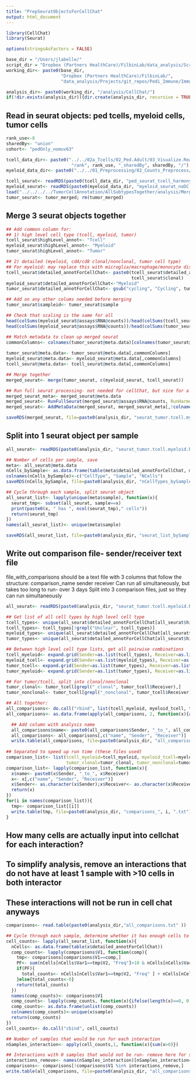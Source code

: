 ```yaml
---
title: "PrepSeuratObjectsForCellChat"
output: html_document
---
```


```r
library(CellChat)
library(Seurat) 

options(stringsAsFactors = FALSE)

base_dir = "/Users/jlabelle/"
script_dir = "Dropbox (Partners HealthCare)/FilbinLab/data_analysis/Scripts/"
working_dir<- paste0(base_dir, 
                     "Dropbox (Partners HealthCare)/FilbinLab/",
                     "data_analysis/Projects/git_repos/Pedi_Immune/ImmuneCellAnalysis/04a_Integrate_Immune.Tumor/CellChat/")

analysis_dir<- paste0(working_dir, "/analysis/CellChat/")
if(!dir.exists(analysis_dir)){dir.create(analysis_dir, recursive = TRUE)}
```

## Read in seurat objects: ped tcells, myeloid cells, tumor cells
```r
rank_use<-8
sharedBy<- "union"
cohort<- "pedOnly_nomuv63"

tcell_data_dir<- paste0("../../02a_Tcells/02_Ped.Adult/03_Visualize.Reannotate_programs/analysis/Reannotate_programs/",
                         "rank", rank_use, "_sharedBy", sharedBy, "/")
myeloid_data_dir<- paste0("../../01_Preprocessing/02_Counts_Preprocess/analysis/detailed_annotation/", cohort, "/")

tcell_seurat<- readRDS(paste0(tcell_data_dir, "ped_seurat_tcell_harmony.Rds"))
myeloid_seurat<- readRDS(paste0(myeloid_data_dir, "myeloid_seurat_noDC.B_harmony.Rds"))
load("../../../../TumorCellAnnotation/AllSubtypesTogether/analysis/Merge_allSubtypes/AllTumorSeuratObj.Robj")
tumor_seurat<- tumor_merged; rm(tumor_merged)
```


## Merge 3 seurat objects together
```r
## Add common column for: 
## 1) high level cell type (tcell, myeloid, tumor)
tcell_seurat$highLevel_annot<- "Tcell"
myeloid_seurat$highLevel_annot<- "Myeloid"
tumor_seurat$highLevel_annot<- "Tumor"

## 2) detailed (myeloid, cd4/cd8 clonal/nonclonal, tumor cell type)
## For myeloid: may replace this with microglia/macrophage/monocyte distinction
tcell_seurat$detailed_annotForCellChat<- paste0(tcell_seurat$detailed_annot_byNMFrank8_mergedByunion, ".",
                                                tcell_seurat$clonal)
myeloid_seurat$detailed_annotForCellChat<-"Myeloid"
tumor_seurat$detailed_annotForCellChat<- gsub("cycling", "Cycling", tumor_seurat$CellAnnot)

## Add on any other colums needed before merging
tumor_seurat$sampleid<- tumor_seurat$sample

## Check that scaling is the same for all
head(colSums(myeloid_seurat@assays$RNA@counts))/head(colSums(tcell_seurat@assays$RNA@counts))
head(colSums(myeloid_seurat@assays$RNA@counts))/head(colSums(tumor_seurat@assays$RNA@counts))

## Match metadata to clean up merged seurat
commonColumns<- colnames(tumor_seurat@meta.data)[colnames(tumor_seurat@meta.data) %in% c(colnames(myeloid_seurat@meta.data),
                                                                                         colnames(tcell_seurat))]
tumor_seurat@meta.data<- tumor_seurat@meta.data[,commonColumns]
myeloid_seurat@meta.data<- myeloid_seurat@meta.data[,commonColumns]
tcell_seurat@meta.data<- tcell_seurat@meta.data[,commonColumns]

## Merge together
merged_seurat<- merge(tumor_seurat, c(myeloid_seurat, tcell_seurat))

## Run full seurat processing- not needed for cellChat, but nice for a high-level look
merged_seurat_meta<- merged_seurat@meta.data
merged_seurat<- RunFullSeurat(merged_seurat@assays$RNA@counts, RunHarmony = TRUE, samples=merged_seurat_meta$sampleid)
merged_seurat<- AddMetaData(merged_seurat, merged_seurat_meta[,!colnames(merged_seurat_meta) %in% colnames(merged_seurat@meta.data)])

saveRDS(merged_seurat, file=paste0(analysis_dir, "seurat_tumor.tcell.myeloid.Rds"))
```

## Split into 1 seurat object per sample
```r
all_seurat<- readRDS(paste0(analysis_dir, "seurat_tumor.tcell.myeloid.Rds"))

## Number of cells per sample, save
meta<- all_seurat@meta.data
nCells_bySample<- as.data.frame(table(meta$detailed_annotForCellChat, meta$sample))
colnames(nCells_bySample)<-c("CellType", "Sample", "NCells")
saveRDS(nCells_bySample, file=paste0(analysis_dir, "nCellTypes_bySample.Rds"))

## Cycle through each sample, split seurat object
all_seurat_list<- lapply(unique(meta$sample), function(x){
  seurat_tmp<- subset(all_seurat, sample==x)
  print(paste0(x, " has ", ncol(seurat_tmp)," cells"))
  return(seurat_tmp)
})
names(all_seurat_list)<- unique(meta$sample)

saveRDS(all_seurat_list, file=paste0(analysis_dir, "seurat_list_bySample.Rds"))
```


## Write out comparison file- sender/receiver text file
file_with_comparisons should be a text file with 3 columns that follow the structure: comparison_name sender receiver
Can run all simultaneously, but takes too long to run- over 3 days
Split into 3 comparison files, just so they can run simultaneously
```r
all_seurat<- readRDS(paste0(analysis_dir, "seurat_tumor.tcell.myeloid.Rds"))

## Get list of all cell types by high level cell type
tcell_types<- unique(all_seurat$detailed_annotForCellChat[all_seurat$highLevel_annot=="Tcell"])
tcell_types<- tcell_types[!grepl("Unclear", tcell_types)]
myeloid_types<- unique(all_seurat$detailed_annotForCellChat[all_seurat$highLevel_annot=="Myeloid"])
tumor_types<- unique(all_seurat$detailed_annotForCellChat[all_seurat$highLevel_annot=="Tumor"])

## Between high level cell type lists, get all pairwise combinations
tcell_myeloid<- expand.grid(Sender=as.list(tcell_types), Receiver=as.list(myeloid_types))
myeloid_tcell<- expand.grid(Sender=as.list(myeloid_types), Receiver=as.list(tcell_types))
tumor_tcell<- expand.grid(Sender=as.list(tumor_types), Receiver=as.list(tcell_types))
tumor_myeloid<- expand.grid(Sender=as.list(tumor_types), Receiver=as.list(myeloid_types))

## For tumor/tcell, split into clonal/nonclonal
tumor_clonal<- tumor_tcell[grepl("_clonal", tumor_tcell$Receiver),]
tumor_nonclonal<- tumor_tcell[grepl("_nonclonal", tumor_tcell$Receiver),]

## All together:
all_comparisons<- do.call("rbind", list(tcell_myeloid, myeloid_tcell, tumor_clonal, tumor_nonclonal, tumor_myeloid))
all_comparisons<- as.data.frame(apply(all_comparisons, 2, function(x){as.character(x)}))

  ## Add column with analysis name
  all_comparisons$name<- paste0(all_comparisons$Sender, "_to_", all_comparisons$Receiver)
  all_comparisons<- all_comparisons[,c("name", "Sender", "Receiver")]
  write.table(all_comparisons, file=paste0(analysis_dir, "all_comparisons.txt"), col.names = FALSE, quote = FALSE, row.names = FALSE)
  
## Separated to speed up run time (these files used)
comparison_list<- list(tcell_myeloid=tcell_myeloid, myeloid_tcell=myeloid_tcell, 
                       tumor_clonal=tumor_clonal, tumor_nonclonal=tumor_nonclonal, tumor_myeloid=tumor_myeloid)
comparison_list<- lapply(comparison_list, function(x){
  x$name<- paste0(x$Sender, "_to_", x$Receiver)
  x<- x[,c("name", "Sender", "Receiver")]
  x$Sender<- as.character(x$Sender);x$Receiver<- as.character(x$Receiver)
  return(x)
})
for(i in names(comparison_list)){
  tmp<- comparison_list[[i]]
  write.table(tmp, file=paste0(analysis_dir, "comparisons_", i, ".txt"), col.names = FALSE, quote = FALSE, row.names = FALSE)
}
```

## How many cells are actually input into cellchat for each interaction? 
## To simplify analysis, remove an interactions that do not have at least 1 sample with >10 cells in both interactor
## These interactions will not be run in cell chat anyways
```r
comparisons<- read.table(paste0(analysis_dir,"all_comparisons.txt" ))

## Cycle through each sample, determine whether it has enough cells to run each interaction
cell_counts<- lapply(all_seurat_list, function(x){
  nCells<- as.data.frame(table(x$detailed_annotForCellChat))
  comp_counts<- lapply(comparisons$V1, function(comp){
    tmp<- comparisons[comparisons$V1==comp,]
    PF<- sum(nCells[nCells$Var1==tmp$V2, "Freq"]>10 & nCells[nCells$Var1==tmp$V3, "Freq"]>10)==1
    if(PF){
      total_counts<- nCells[nCells$Var1==tmp$V2, "Freq" ] + nCells[nCells$Var1==tmp$V3, "Freq" ] 
    }else{total_counts<-0}
    return(total_counts)
  })
  names(comp_counts)<- comparisons$V1
  comp_counts<- lapply(comp_counts, function(x){ifelse(length(x)==0, 0, x)})
  comp_counts<- as.data.frame(unlist(comp_counts))
  colnames(comp_counts)<-unique(x$sample)
  return(comp_counts)
})
cell_counts<- do.call("cbind", cell_counts)

## Number of samples that would be run for each interaction
nSamples_interaction<- apply(cell_counts,1, function(x){sum(x>0)})

## Interactions with 0 samples that would not be run- remove here for simplicity
interactions_remove<- names(nSamples_interaction)[nSamples_interaction==0]
comparisons<- comparisons[!comparisons$V1 %in% interactions_remove,]
write.table(all_comparisons, file=paste0(analysis_dir, "all_comparisons.txt"), col.names = FALSE, quote = FALSE, row.names = FALSE)
```

